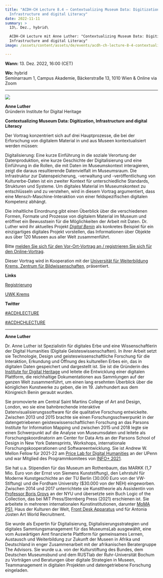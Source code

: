 ```yaml
---
title: "ACDH-CH Lecture 8.4 – Contextualizing Museum Data: Digitization,
  Infrastructure and digital Literacy"
date: 2022-11-11
summary: >
  13\. Dez., hybrid\

  ACDH-CH Lecture mit Anne Luther: "Contextualizing Museum Data: Digitization,
  Infrastructure and digital Literacy"
image: /assets/content/assets/de/events/acdh-ch-lecture-8-4-contextualizing-museum-data-digitization-infrastructure-and-digital-literacy/image.jpeg

---
```


**Wann:** 13. Dez. 2022, 16:00 (CET)

**Wo:** hybrid\
Seminarraum 1, Campus Akademie, Bäckerstraße 13, 1010 Wien & Online via Zoom

***

![](/assets/content/assets/de/events/acdh-ch-lecture-8-4-contextualizing-museum-data-digitization-infrastructure-and-digital-literacy/anne-luther-1x1-1.png)

**Anne Luther**\
Gründerin Institute for Digital Heritage

**Contextualizing Museum Data: Digitization, Infrastructure and digital Literacy**

Der Vortrag konzentriert sich auf drei Hauptprozesse, die bei der Erforschung von digitalem Material in und aus Museen kontextualisiert werden müssen:

Digitalisierung: Eine kurze Einführung in die soziale Verortung der Datenproduktion, eine kurze Geschichte der Digitalisierung und eine Einführung in die Rollen, die mit Daten im Museumskontext interagieren, zeigt die daraus resultierende Datenvielfalt im Museumsraum. Die Infrastruktur zur Datenspeicherung, -verwaltung und -veröffentlichung von Kulturerbe-Daten ist ein zweiter Kontext für unterschiedliche Standards, Strukturen und Systeme. Um digitales Material im Museumskontext zu entschlüsseln und zu verstehen, wird in diesem Vortrag argumentiert, dass eine Mensch-Maschine-Interaktion von einer feldspezifischen digitalen Kompetenz abhängt.

Die inhaltliche Einordnung gibt einen Überblick über die verschiedenen Formen, Formate und Prozesse von digitalem Material im Museum und eröffnet ein Bewusstsein für die Möglichkeiten der Arbeit mit Daten. Dr. Luther wird ihr aktuelles Projekt *[Digital Benin](https://digital-benin.org/)* als konkretes Beispiel für ein einzigartiges digitales Projekt vorstellen, das Informationen über Objekte aus über 120 Museen aus aller Welt zusammenführt.

Bitte [melden Sie sich für den Vor-Ort-Vortrag an / registrieren Sie sich für den Online-Vortrag](https://www.oeaw.ac.at/acdh/events/registration/acdh-ch-lecture-84).

Dieser Vortrag wird in Kooperation mit der [Universität für Weiterbildung Krems, Zentrum für Bildwissenschaften](https://www.donau-uni.ac.at/de/universitaet/fakultaeten/bildung-kunst-architektur/departments/kunst-kulturwissenschaften/zentren/bildwissenschaften.html), präsentiert.

**Links**

[Registrierung](https://www.oeaw.ac.at/acdh/events/registration/acdh-ch-lecture-84)

[UWK Krems](https://www.donau-uni.ac.at/de/universitaet/fakultaeten/bildung-kunst-architektur/departments/kunst-kulturwissenschaften/zentren/bildwissenschaften.html)

**Twitter**

[#ACDHLECTURE](https://twitter.com/search?q=%23ACDHLecture\&src=typed_query\&f=top)

[#ACDHCHLECTURE](https://twitter.com/search?q=%23ACDHCHLecture\&src=typed_query)

***

**Anne Luther**

Dr. Anne Luther ist Spezialistin für digitales Erbe und eine Wissenschaftlerin der Digital Humanities (Digitale Geisteswissenschaften). In ihrer Arbeit setzt sie Technologie, Design und geisteswissenschaftliche Forschung für die Interaktion, Erkundung und Öffnung des kulturellen Erbes ein, das in digitalen Daten gespeichert und dargestellt ist. Sie ist die Gründerin des [Institute for Digital Heritage](https://www.institutefordigitalheritage.org/) und leitete die Entwicklung einer digitalen Plattform, die reichhaltige Dokumentationen aus Sammlungen auf der ganzen Welt zusammenführt, um einen lang ersehnten Überblick über die königlichen Kunstwerke zu geben, die im 19. Jahrhundert aus dem Königreich Benin geraubt wurden.

Sie promovierte am Central Saint Martins College of Art and Design, London, wo sie eine bahnbrechende interaktive Datenvisualisierungssoftware für die qualitative Forschung entwickelte. Zwischen 2013 und 2015 brachte sie einen Forschungsschwerpunkt in der datengetriebenen geisteswissenschaftlichen Forschung an das Parsons Institute for Information Mapping und zwischen 2015 und 2018 legte sie einen Schwerpunkt auf die Analyse von Museumsdaten und leitete als Forschungskoordinatorin am Center for Data Arts an der Parsons School of Design in New York Datensprints, Workshops, internationale Forschungskooperationen und Softwareentwicklung. Sie ist Andrew W. Mellon Fellow für 2021-22 am [Price Lab for Digital Humanities](https://pricelab.sas.upenn.edu/) an der UPenn und war Mitglied des Programmkomitees von [INFO+ 2021](https://informationplusconference.com/2021/).

Sie hat u.a. Stipendien für das Museum am Rothenbaum, das MARKK (1,7 Mio. Euro von der Ernst von Siemens Kunststiftung), den Lehrstuhl für Moderne Kunstgeschichte an der TU Berlin (30.000 Euro von der VW-Stiftung) und die Fordham University ($30.000 von der NEH) eingeworben. Zwischen 2014 und 2017 unterrichtete sie Kunsttheorie als Assistentin von [Professor Boris Groys](https://en.wikipedia.org/wiki/Boris_Groys) an der NYU und übersetzte sein Buch Logic of the Collection, das bei MIT Press/Sternberg Press (2021) erschienen ist. Sie arbeitete in mehreren internationalen Kunstinstitutionen, darunter [MoMA PS1](https://www.momaps1.org/), Haus der Kulturen der Welt, [Front Desk Apparatus](http://frontdeskapparatus.com/) und für Antonia Josten Art World Recruitment.

Sie wurde als Expertin für Digitalisierung, Digitalisierungsstrategien und digitales Sammlungsmanagement für das MuseumsLab ausgewählt, eine vom Auswärtigen Amt finanzierte Plattform für gemeinsames Lernen, Austausch und Weiterbildung zur Zukunft der Museen in Afrika und Deutschland in enger Zusammenarbeit mit der afrikanischen Beratergruppe The Advisors. Sie wurde u.a. von der Kulturstiftung des Bundes, dem Deutschen Museumsbund und dem RUSTlab der Ruhr-Universität Bochum zu Vorträgen und Beratungen über digitale Strategien in Museen, Teammanagement in digitalen Projekten und datengetriebene Forschung eingeladen.

